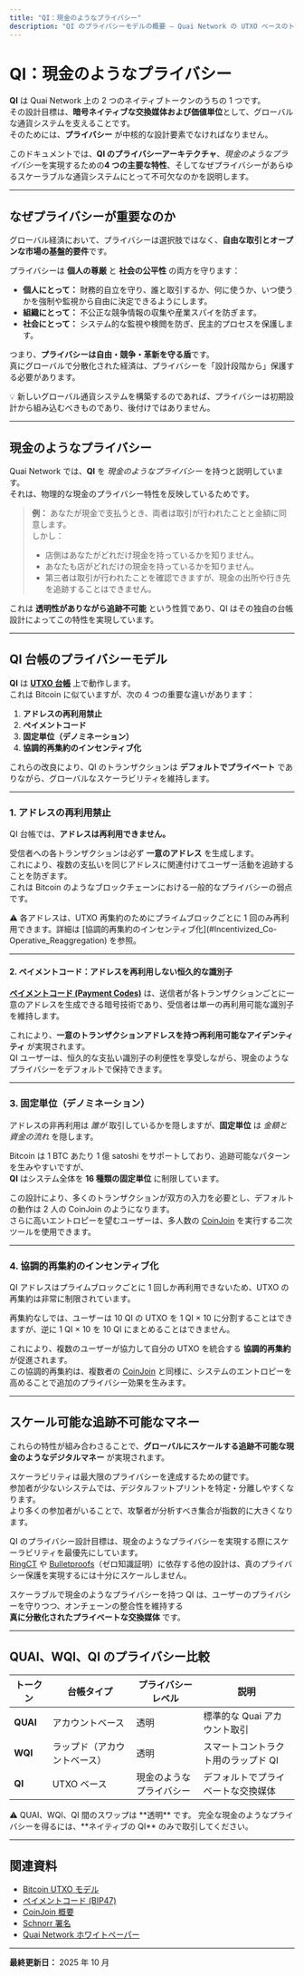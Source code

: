```yaml
---
title: "QI：現金のようなプライバシー"
description: "QI のプライバシーモデルの概要 — Quai Network の UTXO ベースのトークンであり、現金のようなプライバシーとスケーラビリティを実現するために設計されています。"
---
```



# QI：現金のようなプライバシー

**QI** は Quai Network 上の 2 つのネイティブトークンのうちの 1 つです。  
その設計目標は、**暗号ネイティブな交換媒体および価値単位**として、グローバルな通貨システムを支えることです。  
そのためには、**プライバシー** が中核的な設計要素でなければなりません。

このドキュメントでは、**QI のプライバシーアーキテクチャ**、*現金のようなプライバシー*を実現するための**4 つの主要な特性**、そしてなぜプライバシーがあらゆるスケーラブルな通貨システムにとって不可欠なのかを説明します。

---

## なぜプライバシーが重要なのか

グローバル経済において、プライバシーは選択肢ではなく、**自由な取引とオープンな市場の基盤的要件**です。

プライバシーは **個人の尊厳** と **社会の公平性** の両方を守ります：

- **個人にとって：** 財務的自立を守り、誰と取引するか、何に使うか、いつ使うかを強制や監視から自由に決定できるようにします。  
- **組織にとって：** 不公正な競争情報の収集や産業スパイを防ぎます。  
- **社会にとって：** システム的な監視や検閲を防ぎ、民主的プロセスを保護します。  

つまり、**プライバシーは自由・競争・革新を守る盾**です。  
真にグローバルで分散化された経済は、プライバシーを「設計段階から」保護する必要があります。

<Callout>
💡 新しいグローバル通貨システムを構築するのであれば、プライバシーは初期設計から組み込むべきものであり、後付けではありません。
</Callout>

---

## 現金のようなプライバシー

Quai Network では、**QI** を *現金のようなプライバシー* を持つと説明しています。  
それは、物理的な現金のプライバシー特性を反映しているためです。

> **例：** あなたが現金で支払うとき、両者は取引が行われたことと金額に同意します。  
> しかし：
> - 店側はあなたがどれだけ現金を持っているかを知りません。  
> - あなたも店がどれだけの現金を持っているかを知りません。  
> - 第三者は取引が行われたことを確認できますが、現金の出所や行き先を追跡することはできません。

これは **透明性がありながら追跡不可能** という性質であり、QI はその独自の台帳設計によってこの特性を実現しています。

---

## QI 台帳のプライバシーモデル

**QI** は **[UTXO 台帳](https://en.bitcoin.it/wiki/Transaction#Input_and_Output)** 上で動作します。  
これは Bitcoin に似ていますが、次の 4 つの重要な違いがあります：

1. **アドレスの再利用禁止**
2. **ペイメントコード**
3. **固定単位（デノミネーション）**
4. **協調的再集約のインセンティブ化**

これらの改良により、QI のトランザクションは **デフォルトでプライベート** でありながら、グローバルなスケーラビリティを維持します。

---

### 1. アドレスの再利用禁止

QI 台帳では、**アドレスは再利用できません。**

受信者への各トランザクションは必ず **一意のアドレス** を生成します。  
これにより、複数の支払いを同じアドレスに関連付けてユーザー活動を追跡することを防ぎます。  
これは Bitcoin のようなブロックチェーンにおける一般的なプライバシーの弱点です。

<Callout type="warning">
⚠️ 各アドレスは、UTXO 再集約のためにプライムブロックごとに 1 回のみ再利用できます。詳細は [協調的再集約のインセンティブ化](#Incentivized_Co-Operative_Reaggregation) を参照。
</Callout>

---

#### 2. ペイメントコード：アドレスを再利用しない恒久的な識別子

**[ペイメントコード (Payment Codes)](https://github.com/bitcoin/bips/blob/master/bip-0047.mediawiki)** は、送信者が各トランザクションごとに一意のアドレスを生成できる暗号技術であり、受信者は単一の再利用可能な識別子を維持します。

これにより、**一意のトランザクションアドレスを持つ再利用可能なアイデンティティ** が実現されます。  
QI ユーザーは、恒久的な支払い識別子の利便性を享受しながら、現金のようなプライバシーをデフォルトで保持できます。

---

### 3. 固定単位（デノミネーション）

アドレスの非再利用は *誰が* 取引しているかを隠しますが、**固定単位** は *金額と資金の流れ* を隠します。

Bitcoin は 1 BTC あたり 1 億 satoshi をサポートしており、追跡可能なパターンを生みやすいですが、  
**QI** はシステム全体を **16 種類の固定単位** に制限しています。

この設計により、多くのトランザクションが双方の入力を必要とし、デフォルトの動作は 2 人の CoinJoin のようになります。  
さらに高いエントロピーを望むユーザーは、多人数の [CoinJoin](https://en.bitcoin.it/wiki/CoinJoin) を実行する二次ツールを使用できます。

---

### 4. 協調的再集約のインセンティブ化

QI アドレスはプライムブロックごとに 1 回しか再利用できないため、UTXO の再集約は非常に制限されています。

再集約なしでは、ユーザーは 10 QI の UTXO を 1 QI × 10 に分割することはできますが、逆に 1 QI × 10 を 10 QI にまとめることはできません。

これにより、複数のユーザーが協力して自分の UTXO を統合する **協調的再集約** が促進されます。  
この協調的再集約は、複数者の [CoinJoin](https://en.bitcoin.it/wiki/CoinJoin) と同様に、システムのエントロピーを高めることで追加のプライバシー効果を生みます。

---

## スケール可能な追跡不可能なマネー

これらの特性が組み合わさることで、**グローバルにスケールする追跡不可能な現金のようなデジタルマネー** が実現されます。

スケーラビリティは最大限のプライバシーを達成するための鍵です。  
参加者が少ないシステムでは、デジタルフットプリントを特定・分離しやすくなります。  
より多くの参加者がいることで、攻撃者が分析すべき集合が指数的に大きくなります。

QI のプライバシー設計目標は、現金のようなプライバシーを実現する際にスケーラビリティを最優先にしています。  
[RingCT](https://eprint.iacr.org/2015/1098.pdf) や [Bulletproofs](https://eprint.iacr.org/2017/1066.pdf)（ゼロ知識証明）に依存する他の設計は、真のプライバシー保護を実現するには十分にスケールしません。

スケーラブルで現金のようなプライバシーを持つ QI は、ユーザーのプライバシーを守りつつ、オンチェーンの整合性を維持する  
**真に分散化されたプライベートな交換媒体** です。

---

## QUAI、WQI、QI のプライバシー比較

| トークン | 台帳タイプ | プライバシーレベル | 説明 |
|-----------|--------------|----------------|--------------|
| **QUAI** | アカウントベース | 透明 | 標準的な Quai アカウント取引 |
| **WQI** | ラップド（アカウントベース） | 透明 | スマートコントラクト用のラップド QI |
| **QI** | UTXO ベース | 現金のようなプライバシー | デフォルトでプライベートな交換媒体 |

<Callout type="warning">
⚠️ QUAI、WQI、QI 間のスワップは **透明** です。  
完全な現金のようなプライバシーを得るには、**ネイティブの QI** のみで取引してください。
</Callout>

---

## 関連資料

- [Bitcoin UTXO モデル](https://en.bitcoin.it/wiki/Transaction#Input_and_Output)  
- [ペイメントコード (BIP47)](https://github.com/bitcoin/bips/blob/master/bip-0047.mediawiki)  
- [CoinJoin 概要](https://en.bitcoin.it/wiki/CoinJoin)  
- [Schnorr 署名](https://en.wikipedia.org/wiki/Schnorr_signature)  
- [Quai Network ホワイトペーパー](https://qu.ai/whitepaper)

---

**最終更新日：** 2025 年 10 月
